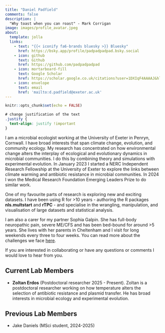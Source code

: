 ```yaml
---
title: "Daniel Padfield"
comments: false
description: |
  "Why toast when you can roast" - Mark Corrigan
image: images/profile_avatar.jpeg
about:
  template: jolla
  links:
    - text: "{{< iconify fa6-brands bluesky >}} Bluesky"
      href: https://bsky.app/profile/padpadpadpad.bsky.social
    - icon: github
      text: Github
      href: https://github.com/padpadpadpad
    - icon: mortarboard-fill
      text: Google Scholar
      href: https://scholar.google.co.uk/citations?user=1DXIqF4AAAAJ&hl=en
    - icon: envelope
      text: email
      href: 'mailto:d.padfield@exeter.ac.uk'
---
```


```r
knitr::opts_chunk$set(echo = FALSE)
```

```css
# change justification of the text
.justify {
  text-align: justify !important
}
```

::: {.justify}

:::{#hero-heading}

I am a microbial ecologist working at the University of Exeter in Penryn, Cornwall. I have broad interests that span climate change, evolution, and community ecology. My research has concentrated on how environmental change alters the interplay of ecological and evolutionary dynamics in microbial communities. I do this by combining theory and simulations with experimental evolution. In January 2023 I started a NERC Independent Research Fellowship at the University of Exeter to explore the links between climate warming and antibiotic resistance in microbial communities. In 2024 I won the Medical Research Foundation Emerging Leaders Prize to do similar work.

One of my favourite parts of research is exploring new and exciting datasets. I have been using R for >10 years - authoring the R packages **nls.multstart** and **rTPC** - and specialise in the wrangling, manipulation, and visualisation of large datasets and statistical analysis.

I am also a carer for my partner Sophia Galpin. She has full-body neuropathic pain, severe ME/CFS and has been bed-bound for around >5 years. She lives with her parents in Cheltenham and I visit for long weekends every three to four weeks. You can read more about the challenges we face [here](https://padpadpadpad.netlify.app/posts/caring_for_soph/).

If you are interested in collaborating or have any questions or comments I would love to hear from you.

:::

## Current Lab Members

- **Zoltan Erdos** (Postdoctoral researcher 2025 - Present). Zoltan is a postdoctoral researcher working on how temperature alters the selection of antibiotic resistance and plasmid transfer. He has broad interests in microbial ecology and experimental evolution.

## Previous Lab Members

- Jake Daniels (MSci student, 2024-2025)

:::